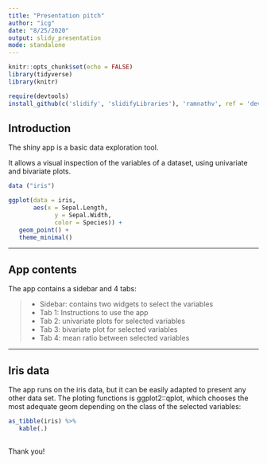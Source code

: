 ```yaml
---
title: "Presentation pitch"
author: "icg"
date: "8/25/2020"
output: slidy_presentation
mode: standalone
---
```


```r
knitr::opts_chunk$set(echo = FALSE)
library(tidyverse)
library(knitr)
```


```r
require(devtools)
install_github(c('slidify', 'slidifyLibraries'), 'ramnathv', ref = 'dev')
```

## Introduction

The shiny app is a basic data exploration tool. 

It allows a visual inspection of the variables of a dataset, using univariate and bivariate plots. 

```r
data ("iris")

ggplot(data = iris, 
       aes(x = Sepal.Length, 
             y = Sepal.Width, 
             color = Species)) + 
   geom_point() +
   theme_minimal()

```


---
 
## App contents
 
The app contains a sidebar and 4 tabs:

> - Sidebar: contains two widgets to select the variables
> - Tab 1: Instructions to use the app
> - Tab 2: univariate plots for selected variables
> - Tab 3: bivariate plot for selected variables
> - Tab 4: mean ratio between selected variables

--- 

## Iris data

The app runs on the iris data, but it can be easily adapted to present any other data set. The ploting functions is ggplot2::qplot, which chooses the most adequate geom depending on the class of the selected variables: 

```r
as_tibble(iris) %>% 
   kable(.)
```

##  

Thank you!
